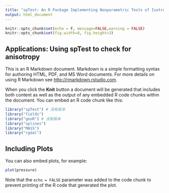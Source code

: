 ```yaml
---
title: "spTest: An R Package Implementing Nonparametric Tests of Isotropy"
output: html_document
---
```


```r
knitr::opts_chunk$set(echo = F, message=FALSE,warning = FALSE)
knitr::opts_chunk$set(fig.width=8, fig.height=3)
```

## Applications: Using spTest to check for anisotropy


This is an R Markdown document. Markdown is a simple formatting syntax for authoring HTML, PDF, and MS Word documents. For more details on using R Markdown see <http://rmarkdown.rstudio.com>.

When you click the **Knit** button a document will be generated that includes both content as well as the output of any embedded R code chunks within the document. You can embed an R code chunk like this:

```r
library("spTest") # 沒有版本
library("fields")
library("geoR") # 沒有版本
library("splines")
library("MASS")
library("rgdal")
```

## Including Plots

You can also embed plots, for example:

```r
plot(pressure)
```

Note that the `echo = FALSE` parameter was added to the code chunk to prevent printing of the R code that generated the plot.
